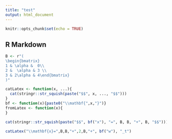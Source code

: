 ```yaml
---
title: "test"
output: html_document
---
```


```r
knitr::opts_chunk$set(echo = TRUE)
```

## R Markdown

```r
B <- r"(
\begin{bmatrix}
1 & \alpha &  0\\
2 &  \alpha & 3 \\
3 & 2\alpha & 4\end{bmatrix}
)"
```

```r
catLatex <- function(x, ...){
  cat(stringr::str_squish(paste("$$", x, ..., "$$")))
}
bf <- function(x){paste0("\\mathbf{",x,"}")}
fromLatex <- function(x){
}
```

```r
cat(stringr::str_squish(paste("$$", bf("x"), "=", B, B, "+", B, "$$")))
```

```r
catLatex("\\mathbf{x}=",B,B,"+",2,B,"+", bf("w"), "_t")
```